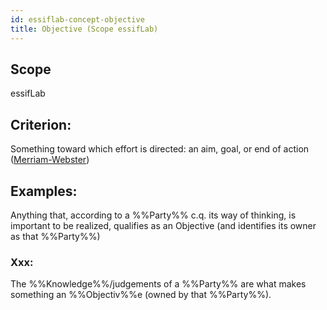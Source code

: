 ```yaml
---
id: essiflab-concept-objective
title: Objective (Scope essifLab)
---
```


## Scope
essifLab

## Criterion:
Something toward which effort is directed: an aim, goal, or end of action ([Merriam-Webster](https://www.merriam-webster.com/dictionary/objective))

## Examples:
Anything that, according to a %%Party%% c.q. its way of thinking, is important to be realized, qualifies as an Objective (and identifies its owner as that %%Party%%)

### Xxx:
The %%Knowledge%%/judgements of a %%Party%% are what makes something an %%Objectiv%%e (owned by that %%Party%%).

